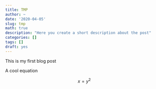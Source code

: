 ```yaml
---
title: TMP
author: ~
date: '2020-04-05'
slug: tmp
math: true
description: "Here you create a short description about the post"
categories: []
tags: []
draft: yes
---
```


This is my first blog post

A cool equation

$$
x = y^2
$$